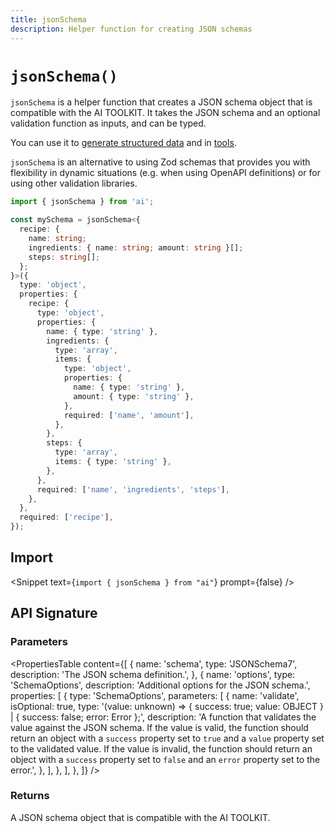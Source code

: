 ```yaml
---
title: jsonSchema
description: Helper function for creating JSON schemas
---
```


# `jsonSchema()`

`jsonSchema` is a helper function that creates a JSON schema object that is compatible with the AI TOOLKIT.
It takes the JSON schema and an optional validation function as inputs, and can be typed.

You can use it to [generate structured data](/docs/ai-toolkit-core/generating-structured-data) and in [tools](/docs/ai-toolkit-core/tools-and-tool-calling).

`jsonSchema` is an alternative to using Zod schemas that provides you with flexibility in dynamic situations
(e.g. when using OpenAPI definitions) or for using other validation libraries.

```ts
import { jsonSchema } from 'ai';

const mySchema = jsonSchema<{
  recipe: {
    name: string;
    ingredients: { name: string; amount: string }[];
    steps: string[];
  };
}>({
  type: 'object',
  properties: {
    recipe: {
      type: 'object',
      properties: {
        name: { type: 'string' },
        ingredients: {
          type: 'array',
          items: {
            type: 'object',
            properties: {
              name: { type: 'string' },
              amount: { type: 'string' },
            },
            required: ['name', 'amount'],
          },
        },
        steps: {
          type: 'array',
          items: { type: 'string' },
        },
      },
      required: ['name', 'ingredients', 'steps'],
    },
  },
  required: ['recipe'],
});
```

## Import

<Snippet text={`import { jsonSchema } from "ai"`} prompt={false} />

## API Signature

### Parameters

<PropertiesTable
  content={[
    {
      name: 'schema',
      type: 'JSONSchema7',
      description: 'The JSON schema definition.',
    },
    {
      name: 'options',
      type: 'SchemaOptions',
      description: 'Additional options for the JSON schema.',
      properties: [
        {
          type: 'SchemaOptions',
          parameters: [
            {
              name: 'validate',
              isOptional: true,
              type: '(value: unknown) => { success: true; value: OBJECT } | { success: false; error: Error };',
              description:
                'A function that validates the value against the JSON schema. If the value is valid, the function should return an object with a `success` property set to `true` and a `value` property set to the validated value. If the value is invalid, the function should return an object with a `success` property set to `false` and an `error` property set to the error.',
            },
          ],
        },
      ],
    },
  ]}
/>

### Returns

A JSON schema object that is compatible with the AI TOOLKIT.
